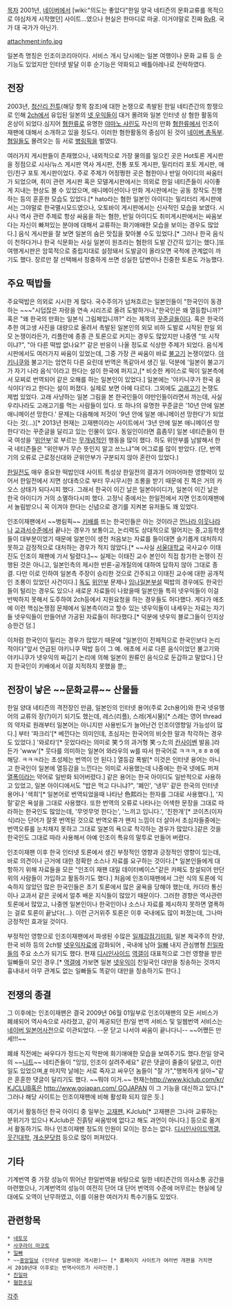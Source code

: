 [[목차]]
2001년, [[네이버]]에서 [wiki:"의도는 좋았다"한일 양국 네티즌의 문화교류를 목적으로 야심차게 시작했던] 사이트…였으나 현실은 한마디로 마굴. 이거야말로 진짜 [[RvR]]. 국가 대 국가가 아닌가.

attachment:info.jpg 

일본측 명칭은 인조이코리아이다. 서비스 개시 당시에는 일본 여행이나 문화 교류 등 순기능도 있었지만 인터넷 발달 이후 순기능은 약화되고 배틀아레나로 전락하였다.


== 전장 ==
2003년, [[청산리 전투]](해당 항목 참조)에 대한 논쟁으로 촉발된 한일 네티즌간의 항쟁으로 인해 [[2ch]]에서 유입된 일본의 [[넷 우익]]들이 대거 몰려와 일본 인터넷 상 혐한 활동의 온상이 되었다.심지어 [[혐한류]]로 유명한 [[야마노 샤린]]도 자신의 만화 [[혐한류]]에서 인조이 재팬에 대해서 소개하고 있을 정도다. 이러한 혐한활동의 중심이 된 것이 [[네이버 총독부]]. [[혐일]]들도 몰려오는 등 서로 [[병림픽]]을 벌였다.

여러가지 게시판들이 존재했으나, 내외적으로 가장 물의를 일으킨 곳은 Hot토론 게시판을 정점으로 시사/뉴스 게시판 역사 게시판, 전통 포토 게시판, 밀리터리 포토 게시판, 애인/친구 포토 게시판이었다. 주로 주제가 어정쩡한 곳은 혐한이나 반일 아이디의 싸움터가 되었으며, 취미 관련 게시판 혹은 모델게시판에서는 의외로 한일 네티즌들이 사이좋게 지내는 현상도 볼 수 있었으며, 애니메이션이나 만화 게시판에서는 공동 창작도 진행하는 등의 훈훈한 모습도 있었다.[* hato라는 혐한 일본인 아이디는 밀리터리 게시판에서는 그야말로 한국멸시모드였으나, 오토바이 게시판에서는 신사적인 모습을 보였다. 시사나 역사 관련 주제로 항상 싸움을 하는 혐한, 반일 아이디도 취미게시판에서는 싸움보다는 자신이 빠져있는 분야에 대해서 교류하는 화기애애한 모습을 보이는 경우도 많았다.] 음식 게시판을 잘 보면 일본의 숨은 맛집을 찾아볼 수도 있었다.[* 그러나 한국 음식이 천하다거나 한국 식문화는 사실 일본이 원조라는 혐한의 도발 간간히 있기는 했다.]또 여행게시판은 암묵적으로 중립지대로 설정돼서 도발글이 올라오면 국적에 관계없이 까기도 했다. 장르만 잘 선택해서 정중하게 쓰면 성실한 답변이나 진중한 토론도 가능했다.

== 주요 떡밥들 ==
주요떡밥은 의외로 시시한 게 많다. 국수주의가 넘쳐흐르는 일본인들이 "한국인이 동경하는 ~~~"시덥잖은 자랑을 연속 시리즈로 올려 도발하거나,"한국인은 왜 열등합니까?" 혹은 "왜 한국의 만화는 일본식 그림체입니까?" 라는 제목의 [[꾸준글]]들이다. 혹은 한국의 추한 여고생 사진을 대량으로 올려서 촉발된 일본인의 외모 비하 도발로 시작된 한일 외모 논쟁이라든가, 리플란에 종종 큰 토론으로 커지는 경우도 많았지만 나중엔 "또 시작이냐?", "아 다른 떡밥 없나요?" 같은 반응이 나올 정도로 식상한 주제가 되었다. 음식게시판에서도 여러가지 싸움이 있었는데, 그중 가장 큰 싸움이 바로 [[불고기]] 논쟁이었다. [[야키니쿠]]와 불고기는 엄연히 다른 요린데 번역은 똑같아서 생긴 일. 덕분에 '일본이 불고기가 자기 나라 음식'이라고 한다는 설이 한국에 퍼지고,[* 비슷한 케이스로 떡이 일본측에서 모찌로 번역되어 같은 오해를 하는 일본인이 있었다.] 일본에는 '야키니쿠가 한국 음식이다'라고 한다는 설이 퍼졌다. 실제로 보면 아예 다르다. 그외에도 [[고래]]고기 논쟁도 제법 있었다. 고래 사냥하는 일본 그림을 본 한국인들이 야만인들이라면서 까는데, 사실 우리나라도 고래고기를 먹는 사람들이 있다. 또 하나의 유명한 꾸준글은 '10년 안에 일본 애니메이션 망한다.' 문제는 다음해에 저것이 '9년 안에 일본 애니메이션 망한다'가 되었다는 것(…)[* 2013년 현재는 고재팬이라는 사이트에서 '3년 안에 일본 애니메이션 망한다'라는 꾸준글을 달리고 있는 인물이 있다. 동일인이라면 흠좀무] 일본 네티즌들이 한국 여성을 '[[위안부]]'로 부르는 [[무개념]]적인 행동을 많이 했다. 하도 위안부를 남발해서 한국 네티즌들은 "위안부가 무슨 뜻인지 알고 쓰느냐"며 어그로를 많이 받았다. (단, 번역기의 오류로 근로정신대와 군위안부가 구분되지 않아 혼란이 있었다.)

[[한일전]]도 매우 중요한 떡밥인데 사이트 특성상 한일전의 결과가 어마어마한 영향력이 있어서 한일전에서 지면 상대측으로 부터 무시무시한 조롱을 받기 때문에 진 쪽은 거의 카오스 상태가 되다시피 했다. 그래서 한국이 이긴 날은 일본아이디가, 일본이 이긴 날은 한국 아이디가 거의 소멸하다시피 했다. 고정닉 중에서는 한일전에서 지면 인조이재팬에서 놀림받으니 꼭 이겨야 한다는 신념으로 경기를 지켜본 유저들도 꽤 있었다.

인조이재팬에서 ~~병림픽~~ [[키배]]를 뜨는 한국인들은 아는 것이라곤 [[먼나라 이웃나라]]나 [[교과서]]수준에서 끝나는 경우가 보통이고, 논리력도 상대적으로 떨어지는 중,고등학생들이 대부분이었기 때문에 일본인이 생전 처음보는 자료를 들이대면 슬기롭게 대처하지 못하고 감정적으로 대처하는 경우가 적지 않았다.[* ~~사실 [[서울대학교]] 국사교수 이태진도 인조이 재팬에 가서 털렸다.[http://gall.dcinside.com/list.php?id=news_new&no=833016]~~ 실제는 이태진 교수 본인이 직접 참가한 논쟁이 진행된 것은 아니고, 일본인측의 제시한 반론-공개질의에 대하여 답하지 않아 그대로 종결. 다만 이로 인하여 일본측 주장이 승리한 것으로 간주되고 이태진 교수에 대한 공개적인 조롱이 있었던 사건이다.]
[[독도]] [[위안부]] 문제나 [[임나일본부설]] 떡밥의 경우에도 한국인들이 털리는 경우도 있으나 새로운 자료들이 나왔을때 일본인들 특히 넷우익들이 이걸 반박하지 못해서 도주하여 2ch등에서 지원요청을 하는 경우들도 허다했다. 게다가 애초에 이런 핵심논쟁점 문제에서 일본측이라고 할수 있는 넷우익들이 내세우는 자료는 자기들 넷우익들이 만들어낸 가공된 자료들이 허다했다.[* 덕분에 넷우익 블로그들이 인지상승한건 덤.]  

이처럼 한국인이 밀리는 경우가 많았기 때문에 "일본인이 전체적으로 한국인보다 논리적이다"앞서 언급된 야키니쿠 떡밥 등이 그 예. 애초에 서로 다른 음식이었던 불고기와 야키니쿠가 넷우익의 짜깁기 논리에 의해 일본이 원류인 음식으로 둔갑하고 말았다.] 단지 한국인이 키배에서 이걸 지적하지 못했을 뿐;; 

== 전장이 낳은 ~~문화교류~~ 산물들 ==
한일 양대 네티즌의 격전장인 만큼, 일본인의 인터넷 용어(주로 2ch용어)와 한국 넷유행어의 교류의 장(?)이기 되기도 했는데, 레스(리플), 스레(게시물)[* 스레는 영어 thread의 약자로 원래부터 일본어는 아니지만 사용빈도가 늘어난건 인조이영향일 가능성이 많다.] 부터 '파크리'[* 베낀다는 의미인데, 초심자는 한국어의 비슷한 말과 착각하는 경우도 있었다.] '와로타'[* 웃었다라는 의미로 笑う의 과거형 笑った의 [[칸사이벤]] 발음.]라든가 'www'[* 웃다를 의미하는 일본어 와라우의 w를 따서 한국어로 ㅋㅋㅋ,ㅎㅎㅎ에 해당. ㅋㅋㅋ라는 초성체는 번역이 안 된다.] 열등감 폭발[* 이것은 인터넷 용어는 아니고 한국인이 일본에 열등감을 느낀다는 의미로 사용했는데 나중에는 한국 넷에도 퍼져 [[열폭]]이라는 약어로 일반화 되어버렸다.] 같은 용어는 한국 아이디도 일반적으로 사용하고 있었고, 일본 아이디에서도 "밥은 먹고 다니냐?", '폐인', '냉무' 같은 한국의 인터넷 용어나 '색희'[* 일본어로 번역되었을때 나타난 色熙라는 한자를 그대로 사용했다.], '지랄'같은 욕설을 그대로 사용했다. 또한 번역의 오류로 나타나는 어색한 문장을 그대로 따라하는 한국인도 많았는데, '무엇무엇 한다는', '느끼고 입니다.', '진한개'[* 코이츠(이자식)라는 단어가 잘못 번역된 것으로 번역오류가 왠지 느낌이 더 살아서 초심자들중에는 번역오류를 눈치채지 못하고 그대로 일본의 욕으로 착각하는 경우가 많았다.]같은 것을 한국인도 그대로 따라 사용해서 아예 인조이 특유의 말투로 만들어 버렸다.

인조이재팬 이후 한국 인터넷 토론에서 생긴 부정적인 영향과 긍정적인 영향이 있는데, 바로 의견이나 근거에 대한 정확한 소스나 자료를 요구하는 것이다.[* 일본인들에게 대항하기 위해 자료들을 모은 "인조이 재팬 대일 데이터베이스"같은 카페도 창설되어 만단위의 사람들이 가입하고 활동하기도 했다.] 처음에 인조이재팬에서 그런 식의 토론에 익숙하지 않았던 많은 한국인들은 초기 토론에서 많은 굴욕을 당해야 했는데, 카더라 통신이나 교과서 같은 곳에서 얼추 배운 지식들이 많았기 때문이다. 그러한 경향은 역사관련 토론에서 많았고, 나중엔 일본인이나 한국인이나 소스나 자료를 제시하지 못하면 열폭하는 걸로 토론이 끝났다(…). 이런 근거위주 토론은 이후 국내에도 많이 퍼졌는데, 그나마 긍정적인 효과일 것이다.

부정적인 영향으로 인조이재팬에서 파생된 수많은 [[일제강점기]]미화, 일본 제국주의 찬양, 한국 비하 등의 2ch발 [[넷우익]]자료에 감화되어 , 국내에 남아 [[일빠]] 내지 관심병형 [[친일파]]들의 주요 소스가 되기도 했다. 현재 [[디시인사이드]] [[역갤]]이 대표적으로 그런 영향을 받은 일빠들이 모인 경우.[* [[역갤]]에 가보면 일본 [[넷우익]]이 친일국인 대만을 칭송하는 것까지 흉내내서 아무 관계도 없는 일빠들도 똑같이 대만을 칭송하기도 한다.]

== 전쟁의 종결 ==
그 이후에는 인조이재팬은 결국 2009년 06월 01일부로 인조이재팬의 모든 서비스가 폐쇄되어 역사속으로 사라졌고, 같이 제공되던 한/일 번역 서비스 및 일웹번역 서비스는 [http://jpdic.naver.com 네이버 일본어사전]으로 이관되었다. --문 닫고 나서야 싸움이 끝나다니-- ~~어쨌든 만세!!!~~

폐쇄 직전에는 싸우다가 정드는지 막판에 화기애애한 모습을 보여주기도 했다.한일 양국의 ~~[[니트]]~~ 네티즌들이 "잉잉, 인조이 살려주세요" 같은 댓글이 줄줄이 달렸고, 이런 일도 있었으며,[http://news.naver.com/main/read.nhn?mode=LSD&mid=sec&sid1=105&oid=001&aid=0002505762 #] 마지막 날에는 서로 죽자고 싸우던 놈들이 "잘 가","행복하게 살아~"같은 훈훈한 댓글이 달리기도 했다. ~~뭐야 이거.~~
현재는[[http://www.kjclub.com/kr/ KJCLUB]]혹은 [[http://www.gojapan.com/ GOJAPAN]] 이 그 기능을 대신하고 있다.[* 그러나 해당 사이트는 인조이재팬에 비해 활성화 되지 않은 듯.]

여기서 활동하던 한국 아이디 중 일부는 [[고재팬]], KJclub[* 고재팬은 그나마 교류하는 분위기가 있으나 KJclub은 진흙탕 싸움밖에 없다고 해도 과언이 아니다.] 등으로 옮겨서 활동하기도 하나 인조이재팬 정도의 인원이 모이는 장소는 없다. [[디시인사이드]][[역갤]], [[웃긴대학]], [[개소문닷컴]] 등으로 많이 퍼져있다.

== 기타 ==

기계번역 중 가장 성능이 뛰어난 한일번역을 바탕으로 일한 네티즌간의 의사소통 공간을 마련했으나, 기계번역의 성능이 여전히 단어 대 단어 번역의 수준에 머무르는 현실에 당대에도 오역이 난무하였고, 이를 이용한 여러가지 특수기들도 있었다.

== 관련항목 ==
 * [[네토모]]
 * [[사쿠라이 마코토]]
 * [[일빠]]
 * ~~[[중앙일보]] (인터넷 일본어판 게시판)~~ [* 홈페이지 사이트가 여러번 개편을 거치면서 2010년대 이후로는 번역사이트가 사라진편.]
 * [[친일파]]
 * [[혐한초딩]]

[[각주]]
